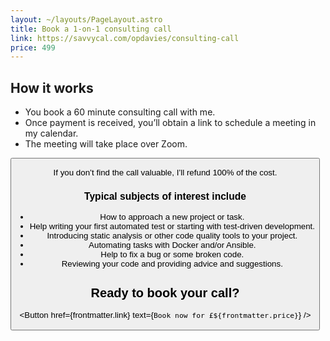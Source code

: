 ```yaml
---
layout: ~/layouts/PageLayout.astro
title: Book a 1-on-1 consulting call
link: https://savvycal.com/opdavies/consulting-call
price: 499
---
```



## How it works

- You book a 60 minute consulting call with me.
- Once payment is received, you’ll obtain a link to schedule a meeting in my calendar.
- The meeting will take place over Zoom.

<Button href={frontmatter.link} text="Book your call now" />

If you don’t find the call valuable, I’ll refund 100% of the cost.

### Typical subjects of interest include

- How to approach a new project or task.
- Help writing your first automated test or starting with test-driven development.
- Introducing static analysis or other code quality tools to your project.
- Automating tasks with Docker and/or Ansible.
- Help to fix a bug or some broken code.
- Reviewing your code and providing advice and suggestions.

<aside class="p-6 my-8 border border-gray-300 dark:bg-gray-800 dark:border-gray-700" markdown="1">
  <h2 class="mt-0">Ready to book your call?</h2>

  <Button href={frontmatter.link} text={`Book now for £${frontmatter.price}`} />
</aside>
